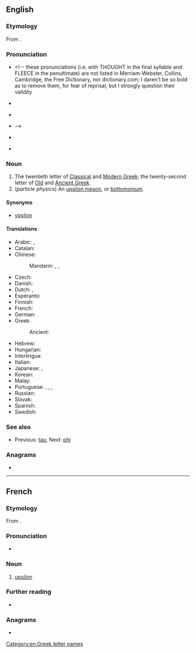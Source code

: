 ==English==

===Etymology===
From {{etyl|grc|en}} {{m|grc|ὖ ψιλόν||simple [[Υ]]}}.

===Pronunciation===
* {{a|UK}} {{IPA|en|/juːpˈsaɪ.lən/|/ˈʌp.sɪˌlɒn/}} <!-- these pronunciations (i.e. with THOUGHT in the final syllable and FLEECE in the penultimate) are not listed in Merriam-Webster, Collins, Cambridge, the Free Dictionary, nor dictionary.com; I daren't be so bold as to remove them, for fear of reprisal, but I strongly question their validity
{{IPA|en|/ˈupsi.lɔːn/}}
* {{a|US}} {{IPA|en|/ˈupsi.lɔn/}}
* {{a|cot-caught}} {{IPA|en|/ˈupsi.lɑn/}}
* {{rhymes|ɔːn|lang=en}} -->
* {{a|US}} {{IPA|en|/ˈjup.sɪˌlɑn/|/ˈʌp.sɪˌlɑn/|/ˈup.sɪˌlɑn/}}
{{letter disp2|tau|[[image:Greek_uc_upsilon.png|36px]] [[image:Greek_lc_upsilon.png|27px]]|phi|ὖ ψιλόν|Υ|υ}}
* {{audio|en|En-us-upsilon.ogg|Audio (US)}}

===Noun===
{{en-noun|s|upsila}}

# The twentieth letter of [[Classical Greek|Classical]] and [[Modern Greek]]; the twenty-second letter of [[Old Greek|Old]] and [[Ancient Greek]].
# (''particle physics'') An [[upsilon meson]], or [[bottomonium]].

====Synonyms====
* {{qualifier|uncommon}} [[ypsilon]]

====Translations====
{{trans-top|letter of the Greek alphabet}}
* Arabic: {{t|ar|أُبْسِلُون|m}}, {{t|ar|أُبْسِيلُون|m|tr=ʾubsilūn}}
* Catalan: {{t+|ca|ípsilon|f}}
* Chinese:
*: Mandarin: {{t+|cmn|宇普西龍|sc=Hani}}, {{t+|cmn|宇普西龙|tr=yǔpǔxīlóng|sc=Hani}}, {{t|cmn|埃普西隆|tr=āipǔxīlóng|sc=Hani}}
* Czech: {{t+|cs|ypsilon|n}}
* Danish: {{t+|da|ypsilon|n}}
* Dutch: {{t+|nl|upsilon|m|f}}, {{t+|nl|ypsilon|m|f}}
* Esperanto: {{t+|eo|upsilono}}
* Finnish: {{t+|fi|ypsilon}}
* French: {{t+|fr|upsilon|m}}
* German: {{t+|de|Ypsilon|n}}
* Greek: {{t+|el|ύψιλον|n}}
*: Ancient: {{t|grc|ὖ ψιλόν|n}}
{{trans-mid}}
* Hebrew: {{t|he|אִיפְּסִילוֹן|f|tr=ípsilon}}
* Hungarian: {{t|hu|üpszilon}}
* Interlingua: {{t|ia|ypsilon}}
* Italian: {{t|it|ipsilon}}
* Japanese: {{t|ja|ユプシロン|tr=yupushiron|sc=Jpan}}, {{t|ja|ウプシロン|tr=upushiron|sc=Jpan}}
* Korean: {{t+|ko|입실론}}
* Malay: {{t|ms|upsilon}}
* Portuguese: {{t+|pt|ípsilon|m}}, {{t|pt|hipsilo|m}}, {{t+|pt|ipsilone|m}}, {{t|pt|ipsilão|m}}
* Russian: {{t+|ru|и́псилон|m}}
* Slovak: {{t|sk|ypsilon|m}}
* Spanish: {{t+|es|ípsilon}}
* Swedish: {{t+|sv|ypsilon|n}}
{{trans-bottom}}

===See also===
* {{sense|Greek letter}} Previous: [[tau]], Next: [[phi]]

===Anagrams===
* {{anagrams|en|a=ilnopsu|Poulins|pulsion|unspoil}}

[[Category:en:Greek letter names]]

----

==French==

===Etymology===
From {{etyl|grc|fr}} {{m|grc|ὖ ψιλόν|}}.

===Pronunciation===
* {{fr-IPA||upsilonne}}

===Noun===
{{fr-noun|m|upsilon}}

# [[#English|upsilon]] {{gloss|Greek letter}}
#: {{syn|fr|i grec}}

===Further reading===
* {{R:TLFi}}

===Anagrams===
* {{l|fr|pulsion}}

{{C|fr|Greek letter names}}